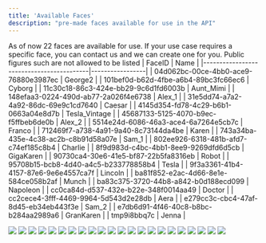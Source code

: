 ```yaml
---
title: 'Available Faces'
description: "pre-made faces available for use in the API"
---
```

As of now 22 faces are available for use. If your use case requires a specific face, you can contact us and we can create one for you.
<Info>Public figures such are not allowed to be listed</Info>
| FaceID                                   | Name            |
|------------------------------------------|-----------------|
| 04d062bc-00ce-4bb0-ace9-76880e3987ec | George2 |
| 101bef0d-b62d-4fbe-a6b4-89bc3fc66ec6 | Cyborg |
| 11c30c18-86c3-424e-bb29-9c6d1fd6003b | Aunt_Mimi |
| 148efaa3-0224-490d-ab77-2a026f4e6738 | Alex_1 |
| 31e5dd74-a7a2-4a92-86dc-69e9c1cd7640 | Caesar |
| 4145d354-fd78-4c29-b6b1-0663a04e8d7b | Tesla_Vintage |
| 45687133-5125-4070-b9ec-f5ffbeb6de0b | Alex_2 |
| 5514e24d-6086-46a3-ace4-6a7264e5cb7c | Franco |
| 712469f7-a738-4a91-9a40-8c73144da4be | Karen |
| 743a34ba-435e-4c38-ac2b-c8b91d58a07e | Sam_1 |
| 802ee926-6318-481b-afd7-c74ef185c8b4 | Charlie |
| 8f9d983d-c4bc-4bb1-8ee9-9269dfd6d5cb | GigaKaren |
| 90730ca4-30e6-41e5-bf87-22b5fa8316eb | Robot |
| 95708b15-bcb8-4d40-a4c5-b233778858b4 | Tesla |
| 9f3a3361-41b4-4157-87e6-9e6e4557ca7f | Lincoln |
| ba81f852-e2ac-4d66-8e1e-584ce058b2af | Munch |
| ba83c375-3720-44b8-a842-b0d188ecd099 | Napoleon |
| cc0ca84d-d537-432e-b22e-348f0014aa49 | Doctor |
| cc2cece4-3fff-4469-9964-5d543d2e28db | Aera |
| e279cc3c-cbc4-47af-8d45-eb34eb443f3e | Sam_2 |
| e7db6d91-4f46-40c8-b8bc-b284aa2989a6 | GranKaren |
| tmp9i8bbq7c | Jenna |

<CardGroup cols={4}>
<Frame caption="George2: 04d062bc-00ce-4bb0-ace9-76880e3987ec">
  <img src="https://firebasestorage.googleapis.com/v0/b/simliai2.appspot.com/o/public%2FGeorge.png?alt=media&token=17847701-e283-487e-a463-bf911a538878" />
</Frame>
<Frame caption="Cyborg: 101bef0d-b62d-4fbe-a6b4-89bc3fc66ec6">
  <img src="https://firebasestorage.googleapis.com/v0/b/simliai2.appspot.com/o/public%2FCyborg.png?alt=media&token=ce6c4f03-02db-4809-9ff8-9a85798310e3" />
</Frame>
<Frame caption="Aunt_Mimi: 11c30c18-86c3-424e-bb29-9c6d1fd6003b">
  <img src="https://firebasestorage.googleapis.com/v0/b/simliai2.appspot.com/o/public%2FAunt_Mimi.png?alt=media&token=9e418787-40c3-431d-8e8f-e064f068436c" />
</Frame>
<Frame caption="Alex_1: 148efaa3-0224-490d-ab77-2a026f4e6738">
  <img src="https://firebasestorage.googleapis.com/v0/b/simliai2.appspot.com/o/public%2FAlex_1.png?alt=media&token=24419d89-4a7d-4ba1-bf7e-ccfd7775b659" />
</Frame>
<Frame caption="Caesar: 31e5dd74-a7a2-4a92-86dc-69e9c1cd7640">
  <img src="https://firebasestorage.googleapis.com/v0/b/simliai2.appspot.com/o/public%2Flarvag_Close_up_portrait_photo_of_Julius_Caesar_from_HBO_7dbbfe9e-bc85-486b-90f6-770a95104a45.png?alt=media&token=584a465d-1e7e-4bde-8d4d-08012afdb7a2" />
</Frame>
<Frame caption="Tesla_Vintage: 4145d354-fd78-4c29-b6b1-0663a04e8d7b">
  <img src="https://firebasestorage.googleapis.com/v0/b/simliai2.appspot.com/o/public%2FTesla_Vintage.png?alt=media&token=9de4ac45-6b66-422c-b4d8-bed506da29ff" />
</Frame>
<Frame caption="Alex_2: 45687133-5125-4070-b9ec-f5ffbeb6de0b">
  <img src="https://firebasestorage.googleapis.com/v0/b/simliai2.appspot.com/o/public%2FAlex_2.png?alt=media&token=ec423d22-c898-4d99-ab6e-d24b46d6a737" />
</Frame>
<Frame caption="Franco: 5514e24d-6086-46a3-ace4-6a7264e5cb7c">
  <img src="https://firebasestorage.googleapis.com/v0/b/simliai2.appspot.com/o/public%2FFranco.png?alt=media&token=cd88c02e-bb24-4b09-90f4-51be6124ec5d" />
</Frame>
<Frame caption="Karen: 712469f7-a738-4a91-9a40-8c73144da4be">
  <img src="https://firebasestorage.googleapis.com/v0/b/simliai2.appspot.com/o/public%2FKaren.png?alt=media&token=637e8e16-c47d-4083-b226-9dfb33596aeb" />
</Frame>
<Frame caption="Sam_1: 743a34ba-435e-4c38-ac2b-c8b91d58a07e">
  <img src="https://firebasestorage.googleapis.com/v0/b/simliai2.appspot.com/o/public%2FSam_1.png?alt=media&token=a4e8a276-a7a9-4404-8298-89597632fe83" />
</Frame>
<Frame caption="Charlie: 802ee926-6318-481b-afd7-c74ef185c8b4">
  <img src="https://firebasestorage.googleapis.com/v0/b/simliai2.appspot.com/o/public%2FCharlie.png?alt=media&token=b4fe801a-397b-4945-97d4-dc1a0e504fd7" />
</Frame>
<Frame caption="GigaKaren: 8f9d983d-c4bc-4bb1-8ee9-9269dfd6d5cb">
  <img src="https://firebasestorage.googleapis.com/v0/b/simliai2.appspot.com/o/public%2FGigaKaren.png?alt=media&token=b4735ce2-41ea-413e-88fc-a2c88c07b15b" />
</Frame>
<Frame caption="Robot: 90730ca4-30e6-41e5-bf87-22b5fa8316eb">
  <img src="https://firebasestorage.googleapis.com/v0/b/simliai2.appspot.com/o/public%2FRobot.png?alt=media&token=19ef98a8-4c69-442e-8c5d-e8157b70c025" />
</Frame>
<Frame caption="Tesla: 95708b15-bcb8-4d40-a4c5-b233778858b4">
  <img src="https://firebasestorage.googleapis.com/v0/b/simliai2.appspot.com/o/public%2FTesla.png?alt=media&token=8740520f-3a5b-4af0-bcfc-2110b90d11dc" />
</Frame>
<Frame caption="Lincoln: 9f3a3361-41b4-4157-87e6-9e6e4557ca7f">
  <img src="https://firebasestorage.googleapis.com/v0/b/simliai2.appspot.com/o/public%2FLincoln.png?alt=media&token=2cce544d-ef91-4086-b44d-f15915a34518" />
</Frame>
<Frame caption="Munch: ba81f852-e2ac-4d66-8e1e-584ce058b2af">
  <img src="https://firebasestorage.googleapis.com/v0/b/simliai2.appspot.com/o/public%2FMunch.png?alt=media&token=3664d6a7-e6f7-446b-b078-1cad23ba8c90" />
</Frame>
<Frame caption="Napoleon: ba83c375-3720-44b8-a842-b0d188ecd099">
  <img src="https://firebasestorage.googleapis.com/v0/b/simliai2.appspot.com/o/public%2FNapoleon.png?alt=media&token=7aaf43c2-edc0-45b8-bc26-c51d6e7be8eb" />
</Frame>
<Frame caption="Doctor: cc0ca84d-d537-432e-b22e-348f0014aa49">
  <img src="https://firebasestorage.googleapis.com/v0/b/simliai2.appspot.com/o/public%2FDoctor.png?alt=media&token=9c786923-08e2-4c9d-b8dc-0567fc9f66d4" />
</Frame>
<Frame caption="Aera: cc2cece4-3fff-4469-9964-5d543d2e28db">
  <img src="https://firebasestorage.googleapis.com/v0/b/simliai2.appspot.com/o/example_character_images%2Fkorean_girl.jpeg?alt=media&token=c2f7f671-eece-4045-82fe-ce611fd34153" />
</Frame>
<Frame caption="Sam_2: e279cc3c-cbc4-47af-8d45-eb34eb443f3e">
  <img src="https://firebasestorage.googleapis.com/v0/b/simliai2.appspot.com/o/public%2FSam_2.png?alt=media&token=7a048555-fe89-40b4-97a5-423adcbd01c9" />
</Frame>
<Frame caption="GranKaren: e7db6d91-4f46-40c8-b8bc-b284aa2989a6">
  <img src="https://firebasestorage.googleapis.com/v0/b/simliai2.appspot.com/o/public%2FGranKaren.png?alt=media&token=2dd368ac-eaa2-4ca9-819c-b10aef77186a" />
</Frame>
<Frame caption="Jenna: tmp9i8bbq7c">
  <img src="https://firebasestorage.googleapis.com/v0/b/simliai2.appspot.com/o/public%2FJenna.png?alt=media&token=b1de3277-3b27-4f94-9a4c-de99d48f25bd" />
</Frame>
</CardGroup>